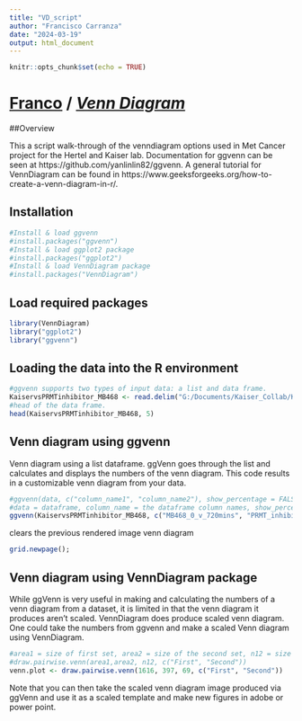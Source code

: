 ```yaml
---
title: "VD_script"
author: "Francisco Carranza"
date: "2024-03-19"
output: html_document
---
```


```r
knitr::opts_chunk$set(echo = TRUE)
```
# [Franco](https://github.com/altsplicer) / [***Venn Diagram***](https://altsplicer.github.io/Venn_Diagram_script/VD_script.html)

##Overview

This a script walk-through of the venndiagram options used in Met Cancer project for the Hertel and Kaiser lab.
Documentation for ggvenn can be seen at https://github.com/yanlinlin82/ggvenn.
A general tutorial for VennDiagram can be found in https://www.geeksforgeeks.org/how-to-create-a-venn-diagram-in-r/.

## Installation
```r
#Install & load ggvenn
#install.packages("ggvenn")
#Install & load ggplot2 package
#install.packages("ggplot2")
#Install & load VennDiagram package
#install.packages("VennDiagram")
```

## Load required packages
```r
library(VennDiagram)
library("ggplot2")
library("ggvenn")
```


## Loading the data into the R environment
```r
#ggvenn supports two types of input data: a list and data frame. 
KaiservsPRMTinhibitor_MB468 <- read.delim("G:/Documents/Kaiser_Collab/KaiservsPRMTinhibitor_MB468.txt")
#head of the data frame.
head(KaiservsPRMTinhibitor_MB468, 5)
```

## Venn diagram using ggvenn
Venn diagram using a list dataframe.
ggVenn goes through the list and calculates and displays the numbers of the venn diagram.
This code results in a customizable venn diagram from your data.

```r
#ggvenn(data, c("column_name1", "column_name2"), show_percentage = FALSE, text_size = 6, set_name_size = 6, fill_color = c("color1", "color"))
#data = dataframe, column_name = the dataframe column names, show_percentage = show percentage of each set, text_size = text size for intersect contents, fill_color = cirlce colors.
ggvenn(KaiservsPRMTinhibitor_MB468, c("MB468_0_v_720mins", "PRMT_inhibitor_v_GSC"), show_percentage = FALSE, text_size = 6, set_name_size = 6, fill_color = c("dodgerblue2", "brown3"))

```

clears the previous rendered image venn diagram
```r
grid.newpage();
```

## Venn diagram using VennDiagram package

While ggVenn is very useful in making and calculating the numbers of a venn diagram from a dataset, it is limited in that the venn diagram it produces aren't scaled.
VennDiagram does produce scaled venn diagram. One could take the numbers from ggvenn and make a scaled Venn diagram using VennDiagram.
```r
#area1 = size of first set, area2 = size of the second set, n12 = size of intersection between the first and second set, First and second are the given titles of the first and second set.
#draw.pairwise.venn(area1,area2, n12, c("First", "Second"))
venn.plot <- draw.pairwise.venn(1616, 397, 69, c("First", "Second"))
```

Note that you can then take the scaled venn diagram image produced via ggVenn and use it as a scaled template and make new figures in adobe or power point. 